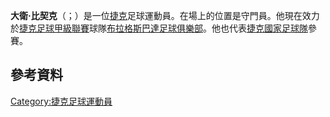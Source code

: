'''大衛·比契克'''（{{lang-cz|David Bičík}}；{{bd|1981年|4月6日}}）是一位[[捷克|捷克]]足球運動員。在場上的位置是守門員。他現在效力於[[捷克足球甲級聯賽|捷克足球甲級聯賽]]球隊[[布拉格斯巴達足球俱樂部|布拉格斯巴達足球俱樂部]]。他也代表[[捷克國家足球隊|捷克國家足球隊]]參賽。
==參考資料==
{{Reflist}}

{{DEFAULTSORT: Bičík, David}}
[[Category:捷克足球運動員|Category:捷克足球運動員]]